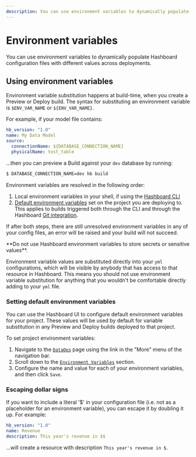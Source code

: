 ```yaml
---
description: You can use environment variables to dynamically populate Hashboard configuration files with different values at runtime.
---
```



# Environment variables

You can use environment variables to dynamically populate Hashboard configuration files with different values across deployments.

## Using environment variables

Environment variable substitution happens at build-time, when you create a Preview or Deploy build. The syntax for substituting
an environment variable is `$ENV_VAR_NAME` or `${ENV_VAR_NAME}`.

For example, if your model file contains:

```yaml
hb_version: "1.0"
name: My Data Model
source:
  connectionName: ${DATABASE_CONNECTION_NAME}
  physicalName: test_table
```

...then you can preview a Build against your `dev` database by running:

```bash
$ DATABASE_CONNECTION_NAME=dev hb build
```

Environment variables are resolved in the following order:

1. Local environment variables in your shell, if using the [Hashboard CLI](./cli)
2. [Default environment variables](#setting-default-environment-variables) set on the project you are deploying to. This applies to builds triggered both through the CLI and through the Hashboard [Git integration](./git-integration).

If after both steps, there are still unresolved environment variables in any of your config files,
an error will be raised and your build will not succeed.

<Callout type="warning">
  **Do not use Hashboard environment variables to store secrets or sensitive values**.

Environment variable values are substituted directly into your `yml` configurations, which will be visible by
anybody that has access to that resource in Hashboard. This means you should not use environment variable substitution
for anything that you wouldn't be comfortable directly adding to your `yml` file.

</Callout>

### Setting default environment variables

You can use the Hashboard UI to configure default environment variables for your project. These values will be used
by default for variable substitution in any Preview and Deploy builds deployed to that project.

To set project environment variables:

1. Navigate to the [`DataOps`](https://hashboard.com/app/p/data-ops) page using the link in the "More" menu of the navigation bar.
2. Scroll down to the [`Environment Variables`](https://hashboard.com/app/p/data-ops#environment_variables) section.
3. Configure the name and value for each of your environment variables, and then click `Save`.

### Escaping dollar signs

If you want to include a literal '$' in your configuration file (i.e. not as a placeholder for an environment variable), you can escape it by doubling it up. For example:

```yaml
hb_version: "1.0"
name: Revenue
description: This year's revenue in $$
```

...will create a resource with description `This year's revenue in $`.
